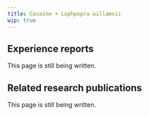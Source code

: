 ---
title: Cocaine + Lophpopra willamsii
wip: true
---

## Experience reports

This page is still being written.

## Related research publications

This page is still being written.

